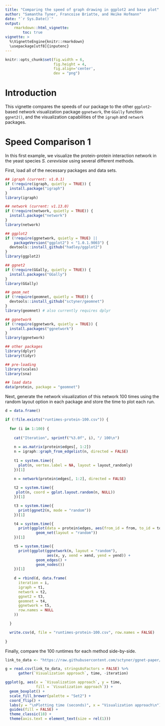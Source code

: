 ```yaml
---
title: "Comparing the speed of graph drawing in ggplot2 and base plot"
author: "Samantha Tyner, Francoise Briatte, and Heike Hofmann"
date: "`r Sys.Date()`"
output: 
    rmarkdown::html_vignette:
        toc: true
vignette: >
  %\VignetteEngine{knitr::rmarkdown}
  \usepackage[utf8]{inputenc}
---
```



```r

knitr::opts_chunk$set(fig.width = 6,
                      fig.height = 4,
                      fig.align='center',
                      dev = "png")

```

# Introduction

This vignette compares the speeds of our package to the other `ggplot2`-based network visualization package `ggnetwork`, the `GGally` function `ggnet2()`, and the visualization capabilities of the `igraph` and `network` packages. 

# Speed Comparison 1 

In this first example, we visualize the protein-protein interaction network in the yeast species *S. cerevisiae* using several different methods.

First, load all of the necessary packages and data sets.

```r
## igraph (current: v1.0.1)
if (!require(igraph, quietly = TRUE)) {
  install.package("igraph")
}
library(igraph)

## network (current: v1.13.0)
if (!require(network, quietly = TRUE)) {
  install.package("network")
}
library(network)

## ggplot2
if (!require(ggnetwork, quietly = TRUE) ||
    packageVersion("ggplot2") < "1.0.1.9003") {
  devtools::install_github("hadley/ggplot2")
}
library(ggplot2)

## ggnet2
if (!require(GGally, quietly = TRUE)) {
  install.packages("GGally")
}
library(GGally)

## geom_net
if (!require(geomnet, quietly = TRUE)) {
  devtools::install_github("sctyner/geomnet")
}
library(geomnet) # also currently requires dplyr

## ggnetwork
if (!require(ggnetwork, quietly = TRUE)) {
  install.packages("ggnetwork")
}
library(ggnetwork)

## other packages
library(dplyr)
library(tidyr)

## pre-loading
library(scales)
library(sna)

## load data 
data(protein, package = "geomnet")
```

Next, generate the network visualization of this network 100 times using the random layout option in each package and store the time to plot each run. 

```r
d = data.frame()

if (!file.exists("runtimes-protein-100.csv")) {
  
  for (i in 1:100) {
  
    cat("Iteration", sprintf("%3.0f", i), "/ 100\n")
  
    n = as.matrix(protein$edges[, 1:2])
    n = igraph::graph_from_edgelist(n, directed = FALSE)
  
    t1 = system.time({
      plot(n, vertex.label = NA, layout = layout_randomly)
    })[1]
  
    n = network(protein$edges[, 1:2], directed = FALSE)

    t2 = system.time({
     plot(n, coord = gplot.layout.random(n, NULL))
    })[1]

    t3 = system.time({
      print(ggnet2(n, mode = "random"))
    })[1]

    t4 = system.time({
      print(ggplot(data = protein$edges, aes(from_id = from, to_id = to)) +
              geom_net(layout = "random"))
    })[1]

    t5 = system.time({
      print(ggplot(ggnetwork(n, layout = "random"),
                   aes(x, y, xend = xend, yend = yend)) +
              geom_edges() +
              geom_nodes())
    })[1]
  
    d = rbind(d, data.frame(
      iteration = i,
      igraph = t1,
      network = t2,
      ggnet2 = t3,
      geomnet = t4,
      ggnetwork = t5,
      row.names = NULL
    ))

  }

  write.csv(d, file = "runtimes-protein-100.csv", row.names = FALSE)
  
}
```

Finally, compare the 100 runtimes for each method side-by-side.

```r
link_to_data <- "https://raw.githubusercontent.com/sctyner/ggnet-paper/master/runtimes-protein/runtimes-protein-100.csv"

g = read.csv(link_to_data, stringsAsFactors = FALSE) %>%
      gather(`Visualization approach`, time, -iteration)

ggplot(g, aes(x = `Visualization approach`, y = time,
              fill = `Visualization approach`)) +
  geom_boxplot() +
  scale_fill_brewer(palette = "Set2") +
  coord_flip() +
  labs(y = "\nPlotting time (seconds)", x = "Visualization approach\n") +
  guides(fill = FALSE) +
  theme_classic(18) +
  theme(axis.text = element_text(size = rel(1)))
```
